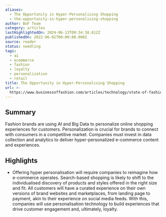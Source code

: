 ```yaml
---
aliases:
  - The Opportunity in Hyper-Personalising Shopping
  - the-opportunity-in-hyper-personalising-shopping
author: BoF Team
category: articles
lastHighlightedOn: 2024-06-13T09:34:38.612Z
publishedOn: 2022-06-02T00:00:00.000Z
source: reader
status: seedling
tags:
  - ai
  - ecommerce
  - fashion
  - loyalty
  - personalization
  - retail
title: The Opportunity in Hyper-Personalising Shopping
url: >-
  https://www.businessoffashion.com/articles/technology/state-of-fashion-technology-report-hyper-personalisation/?utm_source=newsletter_technology&utm_medium=email&utm_campaign=Technology_120624&utm_content=intro
---
```

## Summary

Fashion brands are using AI and Big Data to personalize online shopping experiences for customers. Personalization is crucial for brands to connect with consumers in a competitive market. Companies must invest in data collection and analytics to deliver hyper-personalized e-commerce content and experiences.

## Highlights

- Offering hyper personalisation will require companies to reimagine how e-commerce operates. Search-based shopping is likely to shift to the individualised discovery of products and styles offered in the right size and fit. All customers will have a curated experience on their own versions of brand websites and marketplaces, from landing page to payment, akin to their experience on social media feeds. With this, companies will use personalisation technology to build experiences that drive customer engagement and, ultimately, loyalty.
